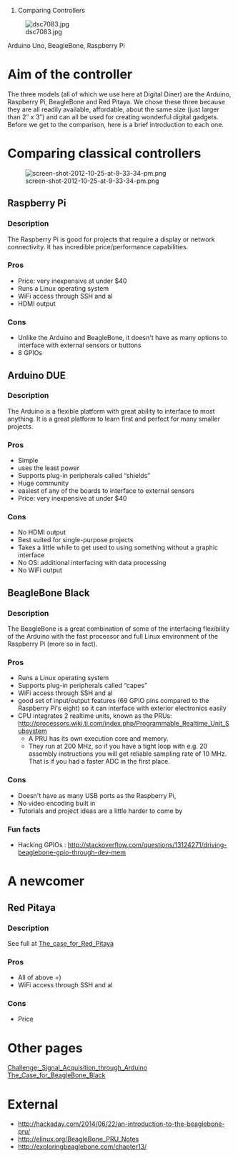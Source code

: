 # Comparing Controllers


[[File:dsc7083.jpg]]

Arduino Uno, BeagleBone, Raspberry Pi



= Aim of the controller =

The three models (all of which we use here at Digital Diner) are the Arduino, Raspberry Pi, BeagleBone and Red Pitaya. We chose these three because they are all readily available, affordable, about the same size (just larger than 2″ x 3″) and can all be used for creating wonderful digital gadgets. Before we get to the comparison, here is a brief introduction to each one.


= Comparing classical controllers =

[[File:screen-shot-2012-10-25-at-9-33-34-pm.png]]

== Raspberry Pi ==
===Description===
The Raspberry Pi is good for projects that require a display or network connectivity. It has incredible price/performance capabilities.
===Pros===
*Price: very inexpensive at under $40
*Runs a Linux operating system
*WiFi access through SSH and al
*HDMI output
===Cons===
*Unlike the Arduino and BeagleBone, it doesn't have as many options to interface with external sensors or buttons
*8 GPIOs
== Arduino DUE ==
===Description===
The Arduino is a flexible platform with great ability to interface to most anything. It is a great platform to learn first and perfect for many smaller projects.
===Pros===
*Simple
*uses the least power 
*Supports plug-in peripherals called “shields” 
*Huge community
*easiest of any of the boards to interface to external sensors
*Price: very inexpensive at under $40
===Cons===
*No HDMI output
*Best suited for single-purpose projects
*Takes a little while to get used to using something without a graphic interface
*No OS: additional interfacing with data processing 
*No WiFi output
== BeagleBone Black ==
===Description===
The BeagleBone is a great combination of some of the interfacing flexibility of the Arduino with the fast processor and full Linux environment of the Raspberry Pi (more so in fact). 
===Pros===
*Runs a Linux operating system
*Supports plug-in peripherals called “capes” 
*WiFi access through SSH and al
*good set of input/output features (69 GPIO pins compared to the Raspberry Pi's eight) so it can interface with exterior electronics easily
*CPU integrates 2 realtime units, known as the PRUs: http://processors.wiki.ti.com/index.php/Programmable_Realtime_Unit_Subsystem
**A PRU has its own execution core and memory. 
**They run at 200 MHz, so if you have a tight loop with e.g. 20 assembly instructions you will get reliable sampling rate of 10 MHz. That is if you had a faster ADC in the first place.
===Cons===
*Doesn't have as many USB ports as the Raspberry Pi, 
*No video encoding built in
*Tutorials and project ideas are a little harder to come by
=== Fun facts ===
* Hacking GPIOs : http://stackoverflow.com/questions/13124271/driving-beaglebone-gpio-through-dev-mem

= A newcomer =

== Red Pitaya ==
===Description===
See full at [[The_case_for_Red_Pitaya]]

===Pros===
*All of above =)
*WiFi access through SSH and al

===Cons===
*Price

= Other pages =
[[Challenge:_Signal_Acquisition_through_Arduino]]
[[The_Case_for_BeagleBone_Black]]

= External =
*http://hackaday.com/2014/06/22/an-introduction-to-the-beaglebone-pru/
*http://elinux.org/BeagleBone_PRU_Notes
*http://exploringbeaglebone.com/chapter13/